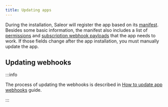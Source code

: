 ```yaml
---
title: Updating apps
---
```


During the installation, Saleor will register the app based on its [manifest](developer/extending/apps/architecture/manifest.mdx). Besides some basic information, the manifest also includes a list of [permissions](developer/permissions.mdx#app-permissions) and [subscription webhook payloads](/developer/extending/webhooks/subscription-webhook-payloads.mdx) that the app needs to work. If those fields change after the app installation, you must manually update the app.

## Updating webhooks

:::info

The process of updating the webhooks is described in [How to update app webhooks](developer/extending/apps/updating-app-webhooks.mdx) guide.

:::
